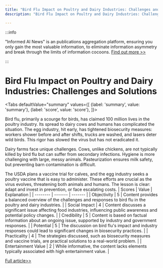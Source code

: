 ```yaml
---
title: "Bird Flu Impact on Poultry and Dairy Industries: Challenges and Solutions"
description: "Bird Flu Impact on Poultry and Dairy Industries: Challenges and Solutions"

---
```



:::info

"Informed AI News" is an publications aggregation platform, ensuring you only gain the most valuable information, to eliminate information asymmetry and break through the limits of information cocoons.  [Find out more >>](/docs/guides)

:::

# Bird Flu Impact on Poultry and Dairy Industries: Challenges and Solutions


<Tabs
	defaultValue="summary"
	values={[
	{label: 'summary', value: 'summary'},
	{label: 'score', value: 'score'},
]}>
<TabItem value="summary">


Bird flu, primarily a scourge for birds, has claimed 100 million lives in the poultry industry. Its spread to dairy cows and humans has complicated the situation. The egg industry, hit early, has tightened biosecurity measures: workers shower before and after shifts, trucks are washed, and lasers deter wild birds. This rigor has slowed the virus but has not eradicated it.

Dairy farms face unique challenges. Cows, unlike chickens, are not typically killed by bird flu but can suffer from secondary infections. Hygiene is more challenging with large, messy animals. Pasteurization ensures milk safety, but preventing barn contamination is difficult.

The USDA plans a vaccine trial for calves, and the egg industry seeks a poultry vaccine that is easy to administer. These efforts are crucial as the virus evolves, threatening both animals and humans. The lesson is clear: adapt and invest in prevention, or face escalating costs.
</TabItem>
<TabItem value="score">
	| Scores     | Value   | Explanation |
	| -------- | ------- | ------- |
	| Objectivity  | 5    | Content provides a balanced overview of the challenges and responses to bird flu in the poultry and dairy industries.    |
	| Social Impact | 4     | Content discusses a significant issue affecting food industries, influencing public awareness and potential policy changes.    |
	| Credibility    | 5    | Content is based on factual information about an ongoing issue, supported by industry and government responses.    |
	| Potential    | 5    | The discussion on bird flu's impact and industry responses could lead to significant changes in biosecurity practices.    |
	| Practicality    | 4    | The strategies discussed, such as biosecurity measures and vaccine trials, are practical solutions to a real-world problem.    |
	| Entertainment Value    | 2    | While informative, the content lacks elements typically associated with high entertainment value.    |
</TabItem>
</Tabs>

[Full article>>](https://apnews.com/article/bird-flu-chickens-turkeys-cows-cattle-492fd92ae68d11d9defc15bc260e9301)
